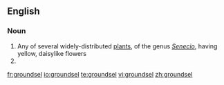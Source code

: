 ==English==

===Noun===
{{wikipedia}}
{{en-noun}}

# Any of several widely-distributed [[plant]]s, of the genus ''[[Senecio]]'', having yellow, daisylike flowers
# {{alternative spelling of|groundsill}}

[[fr:groundsel]]
[[io:groundsel]]
[[te:groundsel]]
[[vi:groundsel]]
[[zh:groundsel]]